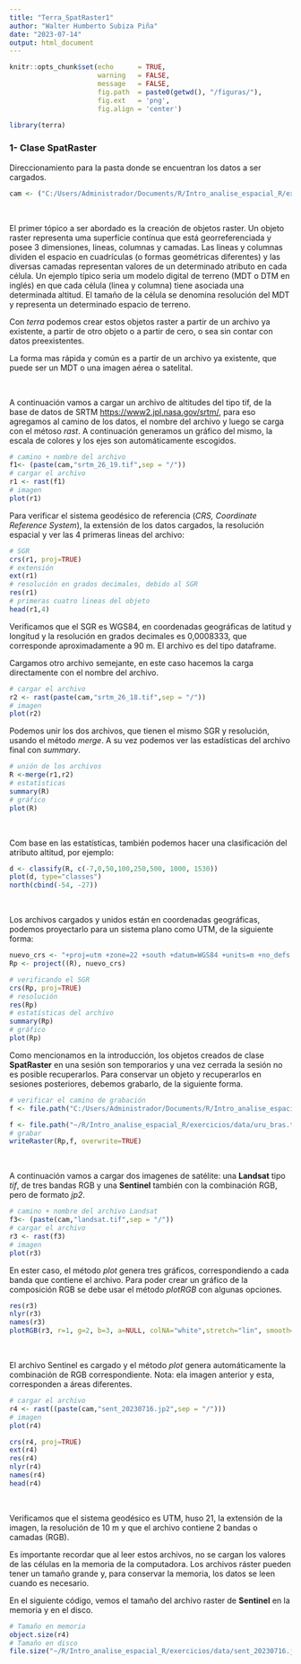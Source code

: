 ```yaml
---
title: "Terra_SpatRaster1"
author: "Walter Humberto Subiza Piña"
date: "2023-07-14"
output: html_document
---
```


```r
knitr::opts_chunk$set(echo      = TRUE, 
                      warning   = FALSE, 
                      message   = FALSE, 
                      fig.path  = paste0(getwd(), "/figuras/"), 
                      fig.ext   = 'png',
                      fig.align = 'center')
```



```r
library(terra)
```


### 1- Clase SpatRaster

Direccionamiento para la pasta donde se encuentran los datos a ser cargados.


```r
cam <- ("C:/Users/Administrador/Documents/R/Intro_analise_espacial_R/exercicios/data")

```

\

El primer tópico a ser abordado es la creación de objetos raster. Un objeto raster representa uma superfície contínua que está georreferenciada y posee 3 dimensiones, lineas, columnas y camadas. Las lineas y columnas dividen el espacio en cuadrículas (o formas geométricas diferentes) y las diversas camadas representan valores de un determinado atributo en cada célula. Un ejemplo típico seria um modelo digital de terreno (MDT o DTM en inglés) en que cada célula (linea y columna) tiene asociada una determinada altitud. El tamaño de la célula se denomina resolución del MDT y representa un determinado espacio de terreno.

Con _terra_ podemos crear estos objetos raster a partir de un archivo ya existente, a partir de otro objeto o a partir de cero, o sea sin contar con datos preexistentes.

La forma mas rápida y común es a partir de un archivo ya existente, que puede ser un MDT o una imagen aérea o satelital.

\

A continuación vamos a cargar un archivo de altitudes del tipo tif, de la base de datos de SRTM <https://www2.jpl.nasa.gov/srtm/>, para eso agregamos al camino de los datos, el nombre del archivo y luego se carga con el métoso _rast_. A continuación generamos un gráfico del mismo, la escala de colores y los ejes son automáticamente escogidos.


```r
# camino + nombre del archivo 
f1<- (paste(cam,"srtm_26_19.tif",sep = "/"))
# cargar el archivo
r1 <- rast(f1) 
# imagen
plot(r1)
```

Para verificar el sistema geodésico de referencia (_CRS, Coordinate Reference System_), la extensión de los datos cargados, la resolución espacial y ver las 4 primeras lineas del archivo:

```r
# SGR
crs(r1, proj=TRUE)
# extensión
ext(r1)
# resolución en grados decimales, debido al SGR
res(r1)
# primeras cuatro lineas del objeto
head(r1,4)
```

Verificamos que el SGR es WGS84, en coordenadas geográficas de latitud y longitud y la resolución en grados decimales es 0,0008333, que corresponde aproximadamente a 90 m. El archivo es del tipo dataframe.


Cargamos otro archivo semejante, en este caso hacemos la carga directamente con el nombre del archivo.

```r
# cargar el archivo
r2 <- rast(paste(cam,"srtm_26_18.tif",sep = "/")) 
# imagen
plot(r2)

```


Podemos unir los dos archivos, que tienen el mismo SGR y resolución, usando el método _merge_. A su vez podemos ver las estadísticas del archivo final con _summary_.

```r
# unión de los archivos
R <-merge(r1,r2)
# estatísticas
summary(R)
# gráfico
plot(R)
```


\

Com base en las estatísticas, también podemos hacer una clasificación del atributo altitud, por ejemplo:

```r
d <- classify(R, c(-7,0,50,100,250,500, 1000, 1530))
plot(d, type="classes")
north(cbind(-54, -27))
```

\


Los archivos cargados y unidos están en coordenadas geográficas, podemos proyectarlo para un sistema plano como UTM, de la siguiente forma:


```r
nuevo_crs <- "+proj=utm +zone=22 +south +datum=WGS84 +units=m +no_defs +type=crs"
Rp <- project((R), nuevo_crs)
```


```r
# verificando el SGR
crs(Rp, proj=TRUE)
# resolución
res(Rp)
# estatísticas del archivo
summary(Rp)
# gráfico
plot(Rp)
```

Como mencionamos en la introducción, los objetos creados de clase **SpatRaster** en una sesión son temporarios y una vez cerrada la sesión no es posible recuperarlos. Para conservar un objeto y recuperarlos en sesiones posteriores, debemos grabarlo, de la siguiente forma.

```r
# verificar el camino de grabación
f <- file.path("C:/Users/Administrador/Documents/R/Intro_analise_espacial_R/exercicios/data")
```

```r
f <- file.path("~/R/Intro_analise_espacial_R/exercicios/data/uru_bras.tif")
# grabar
writeRaster(Rp,f, overwrite=TRUE)
```


\

A continuación vamos a cargar dos imagenes de satélite: una **Landsat** tipo _tif_, de tres bandas RGB y una **Sentinel** también con la combinación RGB, pero de formato _jp2_.


```r
# camino + nombre del archivo Landsat
f3<- (paste(cam,"landsat.tif",sep = "/"))
# cargar el archivo
r3 <- rast(f3) 
# imagen
plot(r3)
```

En ester caso, el método _plot_ genera tres gráficos, correspondiendo a cada banda que contiene el archivo. Para poder crear un gráfico de la composición RGB se debe usar el método _plotRGB_ con algunas opciones.


```r
res(r3)
nlyr(r3)
names(r3)
plotRGB(r3, r=1, g=2, b=3, a=NULL, colNA="white",stretch="lin", smooth=TRUE, axes=TRUE)
```

\

El archivo Sentinel es cargado y el método _plot_ genera automáticamente la combinación de RGB correspondiente. Nota: ela imagen anterior y esta, corresponden a áreas diferentes.


```r
# cargar el archivo
r4 <- rast((paste(cam,"sent_20230716.jp2",sep = "/"))) 
# imagen
plot(r4)
```



```r
crs(r4, proj=TRUE)
ext(r4)
res(r4)
nlyr(r4)
names(r4)
head(r4)
```

\

Verificamos que el sistema geodésico es UTM, huso 21, la extensión de la imagen, la resolución de 10 m y que el archivo contiene 2 bandas o camadas (RGB).

Es importante recordar que al leer estos archivos, no se cargan los valores de las células en la memoria de la computadora. Los archivos ráster pueden tener un tamaño grande y, para conservar la memoria, los datos se leen cuando es necesario.

En el siguiente código, vemos el tamaño del archivo raster de **Sentinel** en la memoria y en el disco.

```r
# Tamaño en memoria
object.size(r4)
# Tamaño en disco
file.size("~/R/Intro_analise_espacial_R/exercicios/data/sent_20230716.jp2")
```


